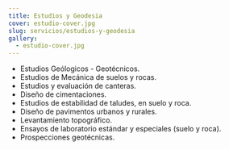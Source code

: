 ```yaml
---
title: Estudios y Geodesia
cover: estudio-cover.jpg
slug: servicios/estudios-y-geodesia
gallery:
  - estudio-cover.jpg
---
```


- Estudios Geólogicos - Geotécnicos.
- Estudios de Mecánica de suelos y rocas.
- Estudios y evaluación de canteras.
- Diseño de cimentaciones.
- Estudios de estabilidad de taludes, en suelo y roca.
- Diseño de pavimentos urbanos y rurales.
- Levantamiento topográfico.
- Ensayos de laboratorio estándar y especiales (suelo y roca).
- Prospecciones geotécnicas.
